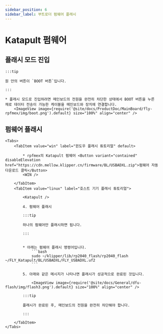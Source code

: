 ```yaml
---
sidebar_position: 6
sidebar_label: 부트로더 펌웨어 플래시
---
```







# Katapult 펌웨어



## 플래시 모드 진입

    :::tip

    원 안의 버튼이 `BOOT 버튼`입니다.

    :::

    * 플래시 모드로 진입하려면 메인보드의 전원을 완전히 차단한 상태에서 BOOT 버튼을 누른 채로 데이터 전송이 가능한 케이블을 메인보드와 장치에 연결합니다.
        <ImageView image={require('@site/docs/ProductDoc/MainBoard/fly-rpfmex/img/boot.png').default} size="100%" align="center" />

## 펌웨어 플래시
    <Tabs>
        <TabItem value="win" label="윈도우 플래시 튜토리얼" default>

            * rpfmex의 Katapult 펌웨어 <Button variant="contained" disableElevation href="https://cdn.mellow.klipper.cn/firmware/BL/USBADXL.zip">펌웨어 자동 다운로드 클릭</Button>
            <WIN />
            
        </TabItem>
        <TabItem value="linux" label="호스트 기기 플래시 튜토리얼">
            
            <Katapult />

            4. 펌웨어 플래시

            :::tip

            하나의 펌웨어만 플래시하면 됩니다.

            :::


            * 아래는 펌웨어 플래시 명령어입니다.
                ```bash
                sudo ~/klipper/lib/rp2040_flash/rp2040_flash ~/FLY_Katapult/BL/USBADXL/FLY_USBADXL.uf2
                ```

            5. 아래와 같은 메시지가 나타나면 플래시가 성공적으로 완료된 것입니다.

                <ImageView image={require('@site/docs/General/dfu-flash/img/flash3.png').default} size="100%" align="center" />

            :::tip

            플래시가 완료된 후, 메인보드의 전원을 완전히 차단해야 합니다.

            :::

        </TabItem>
    </Tabs>

